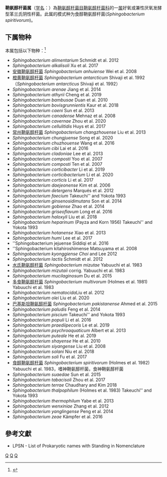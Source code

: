 {{Automatic taxobox
| taxon = Sphingobacterium
| authority = Yabuuchi et al，1983
| type species = 食醇鞘氨醇杆菌<br>''Sphingobacterium spiritivorum''
| type species authority = (Holmes et al. 1982) Yabuuchi et al. 1983
}}
'''鞘氨醇杆菌属'''（[[学名|学名]]：{{lang|la|''Sphingobacterium''}}）為[[鞘氨醇杆菌目|鞘氨醇杆菌目]][[鞘氨醇杆菌科|鞘氨醇杆菌科]]的一[[属|属]]好氧或兼性厌氧发酵型革兰氏阴性杆菌。此属的模式种为食醇鞘氨醇杆菌(''Sphingobacterium spiritivorum'')。

==下属物种==
本属包括以下物种：<ref>{{cite web |title=Sphingobacterium Yabuuchi et al., 1983 |url=https://www.gbif.org/species/3228645 |website=GBIF}}</ref>
* ''Sphingobacterium alimentarium'' Schmidt et al. 2012
* ''Sphingobacterium alkalisoli'' Xu et al. 2017
* [[安徽鞘氨醇杆菌|安徽鞘氨醇杆菌]] ''Sphingobacterium anhuiense'' Wei et al. 2008
* [[橙黄鞘氨醇杆菌|橙黄鞘氨醇杆菌]] ''Sphingobacterium antarcticum'' Shivaji et al. 1992 （''Sphingobacterium antarcticus'' Shivaji et al. 1992）
* ''Sphingobacterium arenae'' Jiang et al. 2014
* ''Sphingobacterium athyrii'' Cheng et al. 2019
* ''Sphingobacterium bambusae'' Duan et al. 2010
* ''Sphingobacterium bovisgrunnientis'' Kaur et al. 2018
* ''Sphingobacterium caeni'' Sun et al. 2013
* ''Sphingobacterium canadense'' Mehnaz et al. 2008
* ''Sphingobacterium cavernae'' Zhou et al. 2020
* ''Sphingobacterium cellulitidis'' Huys et al. 2017
* [[常州鞘氨醇杆菌|常州鞘氨醇杆菌]] ''Sphingobacterium changzhouense'' Liu et al. 2013
* ''Sphingobacterium chungjuense'' Song et al. 2020
* ''Sphingobacterium chuzhouense'' Wang et al. 2016
* ''Sphingobacterium cibi'' Lai et al. 2016
* ''Sphingobacterium cladoniae'' Lee et al. 2013
* ''Sphingobacterium composti'' Yoo et al. 2007
* ''Sphingobacterium composti'' Ten et al. 2007
* ''Sphingobacterium corticibacter'' Li et al. 2019
* ''Sphingobacterium corticibacterium'' Li et al. 2020
* ''Sphingobacterium corticis'' Li et al. 2017
* ''Sphingobacterium daejeonense'' Kim et al. 2006
* ''Sphingobacterium detergens'' Marqués et al. 2012
* ''Sphingobacterium faecium'' Takeuchi'' and Yokota 1993
* ''Sphingobacterium ginsenosidimutans'' Son et al. 2014
* ''Sphingobacterium gobiense'' Zhao et al. 2014
* ''Sphingobacterium griseoflavum'' Long et al. 2016
* ''Sphingobacterium haloxyli'' Liu et al. 2018
* ''Sphingobacterium heparinum'' (Payza and Korn 1956) Takeuchi'' and Yokota 1993
* ''Sphingobacterium hotanense'' Xiao et al. 2013
* ''Sphingobacterium humi'' Lee et al. 2017
* ''Sphingobacterium jejuense Siddiqi et al. 2016
* ''Sphingobacterium kitahiroshimense Matsuyama et al. 2008
* ''Sphingobacterium kyonggiense Choi'' and Lee 2012
* ''Sphingobacterium lactis'' Schmidt et al. 2012
* [[水氏鞘氨醇杆菌|水氏鞘氨醇杆菌]] ''Sphingobacterium mizutae'' Yabuuchi et al. 1983
* ''Sphingobacterium mizutaii'' corrig. Yabuuchi et al. 1983
* ''Sphingobacterium mucilaginosum'' Du et al. 2015
* [[多食鞘氨醇杆菌|多食鞘氨醇杆菌]] ''Sphingobacterium multivorum'' (Holmes et al. 1981) Yabuuchi et al. 1983
* ''Sphingobacterium nematocida''Liu et al. 2012
* ''Sphingobacterium olei'' Liu et al. 2020
* [[巴基斯坦鞘氨醇杆菌|巴基斯坦鞘氨醇杆菌]] ''Sphingobacterium pakistanense'' Ahmed et al. 2015
* ''Sphingobacterium paludis'' Feng et al. 2014
* ''Sphingobacterium piscium'' Takeuchi'' and Yokota 1993
* ''Sphingobacterium populi'' Li et al. 2016
* ''Sphingobacterium praediipecoris'' Le et al. 2019
* ''Sphingobacterium psychroaquaticum'' Albert et al. 2013
* ''Sphingobacterium puteale'' He et al. 2019
* ''Sphingobacterium shayense'' He et al. 2010
* ''Sphingobacterium siyangense'' Liu et al. 2008
* ''Sphingobacterium solani'' Niu et al. 2018
* ''Sphingobacterium soli'' Fu et al. 2017
* [[食醇鞘氨醇杆菌|食醇鞘氨醇杆菌]] ''Sphingobacterium spiritivorum'' (Holmes et al. 1982) Yabuuchi et al. 1983，嗜神鞘氨醇杆菌，食神鞘氨醇杆菌
* ''Sphingobacterium suaedae'' Sun et al. 2015
* ''Sphingobacterium tabacisoli'' Zhou et al. 2017
* ''Sphingobacterium terrae'' Chaudhary and Kim 2018
* ''Sphingobacterium thalpophilum'' (Holmes et al. 1983) Takeuchi'' and Yokota 1993
* ''Sphingobacterium thermophilum'' Yabe et al. 2013
* ''Sphingobacterium wenxiniae'' Zhang et al. 2012
* ''Sphingobacterium yanglingense'' Peng et al. 2014
* ''Sphingobacterium zeae'' Kämpfer et al. 2016

==參考文獻==
{{reflist}}
* LPSN - List of Prokaryotic names with Standing in Nomenclature

{{taxonbar}}

[[Category:革兰氏阴性菌|Q]]
[[Category:_鞘氨醇杆菌科|Q]]
[[Category:1983年描述的分类群|Q]]